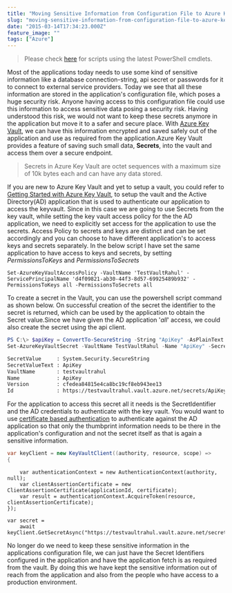 ```yaml
---
title: "Moving Sensitive Information from Configuration File to Azure Key Vault"
slug: "moving-sensitive-information-from-configuration-file-to-azure-key-vault"
date: "2015-03-14T17:34:23.000Z"
feature_image: ""
tags: ["Azure"]
---
```


> Please check [here](/posts/how-the-deprecation-of-switch-azuremode-affects-azure-key-vault/) for scripts using the latest PowerShell cmdlets.

Most of the applications today needs to use some kind of sensitive information like a database connection-string, api secret or passwords for it to connect to external service providers. Today we see that all these information are stored in the application's configuration file, which poses a huge security risk. Anyone having access to this configuration file could use this information to access sensitive data posing a security risk. Having understood this risk, we would not want to keep these secrets anymore in the application but move it to a safer and secure place. With [Azure Key Vault](/posts/getting-started-with-azure-key-vault/), we can have this information encrypted and saved safely out of the application and use as required from the application.Azure Key Vault provides a feature of saving such small data, **Secrets**, into the vault and access them over a secure endpoint.

> Secrets in Azure Key Vault are octet sequences with a maximum size of 10k bytes each and can have any data stored.

If you are new to Azure Key Vault and yet to setup a vault, you could refer to [Getting Started with Azure Key Vault](/posts/getting-started-with-azure-key-vault/), to setup the vault and the Active Directory(AD) application that is used to authenticate our application to access the keyvault. Since in this case we are going to use Secrets from the key vault, while setting the key vault access policy for the the AD application, we need to explicitly set access for the application to use the secrets. Access Policy to secrets and keys are distinct and can be set accordingly and you can choose to have different application's to access keys and secrets separately. In the below script I have set the same application to have access to keys and secrets, by setting _PermissionsToKeys_ and _PermissionsToSecrets_

    Set-AzureKeyVaultAccessPolicy -VaultName 'TestVaultRahul' -ServicePrincipalName 'd4f09821-ab30-44f3-8d57-69925489b932' -PermissionsToKeys all -PermissionsToSecrets all
    

To create a secret in the Vault, you can use the powershell script command as shown below. On successful creation of the secret the identifier to the secret is returned, which can be used by the application to obtain the Secret value.Since we have given the AD application '_all_' access, we could also create the secret using the api client.

```powershell
PS C:\> $apiKey = ConvertTo-SecureString -String "ApiKey" -AsPlainText -Force
Set-AzureKeyVaultSecret -VaultName TestVaultRahul -Name "ApiKey" -SecretValue $apiKey
```
    
```bash
SecretValue     : System.Security.SecureString
SecretValueText : ApiKey
VaultName       : testvaultrahul
Name            : ApiKey
Version         : cfedea84815e4ca8bc19cf8eb943ee13
Id              : https://testvaultrahul.vault.azure.net/secrets/ApiKey/cfedea84815e4ca8bc19cf8eb943ee13
```
    

For the application to access this secret all it needs is the SecretIdentifier and the AD credentials to authenticate with the key vault. You would want to use [certificate based authentication](/posts/authenticating-a-client-application-with-azure-key-vault/) to authenticate against the AD application so that only the thumbprint information needs to be there in the application's configuration and not the secret itself as that is again a sensitive information.

```csharp
var keyClient = new KeyVaultClient((authority, resource, scope) =>
{
```
        var authenticationContext = new AuthenticationContext(authority, null);
        var clientAssertionCertificate = new ClientAssertionCertificate(applicationId, certificate);
        var result = authenticationContext.AcquireToken(resource, clientAssertionCertificate);
    });
    
    var secret =
        await keyClient.GetSecretAsync("https://testvaultrahul.vault.azure.net/secrets/ApiKey/cfedea84815e4ca8bc19cf8eb943ee13");
    

No longer do we need to keep these sensitive information in the applications configuration file, we can just have the Secret Identifiers configured in the application and have the application fetch is as required from the vault. By doing this we have kept the sensitive information out of reach from the application and also from the people who have access to a production environment.